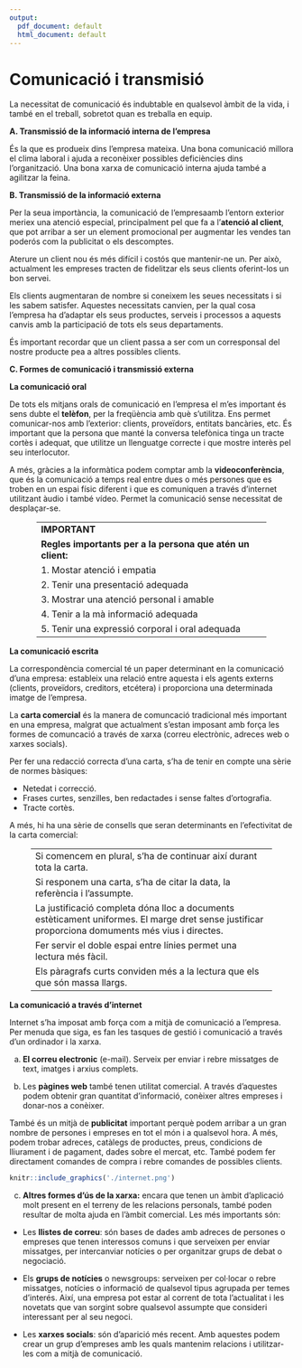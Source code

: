 ```yaml
---
output:
  pdf_document: default
  html_document: default
---
```

# Comunicació i transmisió
La necessitat de comunicació és indubtable en qualsevol àmbit de la vida, i també en el treball, sobretot quan es treballa en equip.

**A. Transmissió de la informació interna de l'empresa**

És la que es produeix dins l'empresa mateixa. Una bona comunicació millora el clima laboral i ajuda a reconèixer possibles deficiències dins l'organització. Una bona xarxa de comunicació interna ajuda també a agilitzar la feina.

**B. Transmissió de la informació externa**

Per la seua importància, la comunicació de l'empresaamb l'entorn exterior meriex una atenció especial, principalment pel que fa a l'**atenció al client**, que pot arribar a ser un element promocional per augmentar les vendes tan poderós com la publicitat o els descomptes.

Aterure un client nou és més difícil i costós que mantenir-ne un. Per això, actualment les empreses tracten de fidelitzar els seus clients oferint-los un bon servei.

Els clients augmentaran de nombre si coneixem les seues necessitats i si les sabem satisfer. Aquestes necessitats canvien, per la qual cosa l'empresa ha d'adaptar els seus productes, serveis i processos a aquests canvis amb la participació de tots els seus departaments.

És important recordar que un client passa a ser com un corresponsal del nostre producte pea a altres possibles clients.

**C. Formes de comunicació  i transmissió externa**

**La comunicació oral**

De tots els mitjans orals de comunicació en l'empresa el m'es important és sens dubte el **telèfon**, per la freqüència amb què s'utilitza. Ens permet comunicar-nos amb l'exterior: clients, proveïdors, entitats bancàries, etc. És important que la persona que manté la conversa telefònica tinga un tracte cortès i adequat, que utilitze un llenguatge correcte i que mostre interès pel seu interlocutor.

A més, gràcies a la informàtica podem comptar amb la **videoconferència**, que és la comunicació a temps real entre dues o més persones que es troben en un espai físic diferent i que es comuniquen a través d'internet utilitzant àudio i també vídeo. Permet la comunicació sense necessitat de desplaçar-se.


<center>

---------------------------------------------------------
**IMPORTANT**

**Regles importants per a la persona que atén un client:**


1. Mostar atenció i empatia

2. Tenir una presentació adequada

3. Mostrar una atenció personal i amable

4. Tenir a la mà informació adequada

5. Tenir una expressió corporal i oral adequada
---------------------------------------------------------

</center>

**La comunicació escrita**

La correspondència comercial té un paper determinant en la comunicació d'una empresa: estableix una relació entre aquesta i els agents externs (clients, proveïdors, creditors, etcétera) i proporciona una determinada imatge de l'empresa.

La **carta comercial** és la manera de comuncació tradicional més important en una empresa, malgrat que actualment s'estan imposant amb força les formes de comuncació a través de xarxa (correu electrònic, adreces web o xarxes socials).

Per fer una redacció correcta d'una carta, s'ha de tenir en compte una sèrie de normes bàsiques:
 
 - Netedat i correcció.
 - Frases curtes, senzilles, ben redactades i sense faltes d'ortografia.
 - Tracte cortès.
 
A més, hi ha una sèrie de consells que seran determinants en l'efectivitat de la carta comercial:

<center>

------------------------------------------------------------
Si comencem en plural, s'ha de continuar així durant tota la carta.

Si responem una carta, s'ha de citar la data, la referència i l'assumpte.

La justificació completa dóna lloc a documents estèticament uniformes. El marge dret sense justificar proporciona domuments més vius i directes.

Fer servir el doble espai entre línies permet una lectura més fàcil.

Els pàragrafs curts conviden més a la lectura que els que són massa llargs.
-------------------------------------------------------------
 
</center>

**La comunicació a través d'internet**

Internet s'ha imposat amb força com a mitjà de comunicació a l'empresa. Per menuda que siga, es fan les tasques de gestió i comunicació a través d'un ordinador i la xarxa.

a. **El correu electronic** (e-mail). Serveix per enviar i rebre missatges de text, imatges i arxius complets. 

b. Les **pàgines web** també tenen utilitat comercial. A través d'aquestes podem obtenir gran quantitat d'informació, conèixer altres empreses i donar-nos a conèixer.

També és un mitjà de **publicitat** important perquè podem arribar a un gran nombre de persones i empreses en tot el món i a qualsevol hora. A més, podem trobar adreces, catàlegs de productes, preus, condicions de lliurament i de pagament, dades sobre el mercat, etc. També podem fer directament comandes de compra i rebre comandes de possibles clients.

```r
knitr::include_graphics('./internet.png')
```

c. **Altres formes d'ús de la xarxa:** encara que tenen un àmbit d'aplicació molt present en el terreny de les relacions personals, també poden resultar de molta ajuda en l'àmbit comercial. Les més importants són:

- Les **llistes de correu**: són bases de dades amb adreces de persones o empreses que tenen interessos comuns i que serveixen per enviar missatges, per intercanviar notícies o per organitzar grups de debat o negociació.

- Els **grups de notícies** o newsgroups: serveixen per col·locar o rebre missatges, notícies o informació de qualsevol tipus agrupada per temes d'interés. Així, una empresa pot estar al corrent de tota l'actualitat i les novetats que van sorgint sobre qualsevol assumpte que consideri interessant per al seu negoci.

- Les **xarxes socials**: són d'aparició més recent. Amb aquestes podem crear un grup d'empreses amb les quals mantenim relacions i utilitzar-les com a mitjà de comunicació. 









